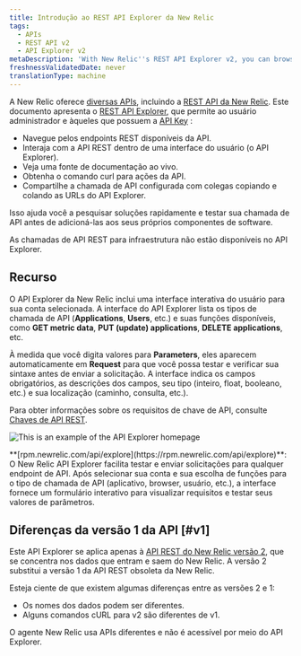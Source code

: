 ```yaml
---
title: Introdução ao REST API Explorer da New Relic
tags:
  - APIs
  - REST API v2
  - API Explorer v2
metaDescription: 'With New Relic''s REST API Explorer v2, you can browse available API endpoints, interact with the API in a user interface, and view a live documentation source.'
freshnessValidatedDate: never
translationType: machine
---
```


A New Relic oferece [diversas APIs](/docs/apis/getting-started/introduction-new-relic-apis), incluindo a [REST API da New Relic](/docs/apis/rest-api-v2/getting-started/introduction-new-relic-rest-api-v2). Este documento apresenta o [REST API Explorer](https://api.newrelic.com), que permite ao usuário administrador e àqueles que possuem a [API Key](/docs/apis/rest-api-v2/getting-started/introduction-new-relic-rest-api-v2#api_key) :

* Navegue pelos endpoints REST disponíveis da API.
* Interaja com a API REST dentro de uma interface do usuário (o API Explorer).
* Veja uma fonte de documentação ao vivo.
* Obtenha o comando curl para ações da API.
* Compartilhe a chamada de API configurada com colegas copiando e colando as URLs do API Explorer.

Isso ajuda você a pesquisar soluções rapidamente e testar sua chamada de API antes de adicioná-las aos seus próprios componentes de software.

As chamadas de API REST para infraestrutura <InlinePopover type="alerts"/>não estão disponíveis no API Explorer.

## Recurso

O API Explorer da New Relic inclui uma interface interativa do usuário para sua conta selecionada. A interface do API Explorer lista os tipos de chamada de API (<DNT>**Applications**</DNT>, <DNT>**Users**</DNT>, etc.) e suas funções disponíveis, como <DNT>**GET metric data**</DNT>, <DNT>**PUT (update) applications**</DNT>, <DNT>**DELETE applications**</DNT>, etc.

À medida que você digita valores para <DNT>**Parameters**</DNT>, eles aparecem automaticamente em <DNT>**Request**</DNT> para que você possa testar e verificar sua sintaxe antes de enviar a solicitação. A interface indica os campos obrigatórios, as descrições dos campos, seu tipo (inteiro, float, booleano, etc.) e sua localização (caminho, consulta, etc.).

Para obter informações sobre os requisitos de chave de API, consulte [Chaves de API REST](/docs/apis/rest-api-v2/getting-started/introduction-new-relic-rest-api-v2#api_key).

<img
  title="API_explorer_main_page.png"
  alt="This is an example of the API Explorer homepage"
  src="/images/apis-and-data_screenshot-full_REST-API-explorer.webp"
/>

<figcaption>
  <DNT>**[rpm.newrelic.com/api/explore](https://rpm.newrelic.com/api/explore)**</DNT>: O New Relic API Explorer facilita testar e enviar solicitações para qualquer endpoint de API. Após selecionar sua conta e sua escolha de funções para o tipo de chamada de API (aplicativo, browser, usuário, etc.), a interface fornece um formulário interativo para visualizar requisitos e testar seus valores de parâmetros.
</figcaption>

## Diferenças da versão 1 da API [#v1]

Este API Explorer se aplica apenas à [API REST do New Relic versão 2](/docs/apm/apis/requirements/new-relic-rest-api-v2-getting-started), que se concentra nos dados que entram e saem do New Relic. A versão 2 substitui a versão 1 da API REST obsoleta da New Relic.

Esteja ciente de que existem algumas diferenças entre as versões 2 e 1:

* Os nomes dos dados podem ser diferentes.
* Alguns comandos cURL para v2 são diferentes de v1.

<Callout variant="tip">
  O agente New Relic usa APIs diferentes e não é acessível por meio do API Explorer.
</Callout>
